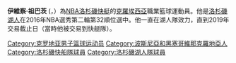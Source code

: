 {{short description|Croatian basketball player}}
{{Unreferenced|time=2020-09-11T03:22:41+00:00}}
{{Use dmy dates|date=January 2019}}
{{Infobox basketball biography
| name = 伊維察·祖巴茨<br />Ivica Zubac
| image = Ivica Zubac (cropped).jpg
| image_size = 250px
| caption = 效力[[洛杉磯快艇|洛杉磯快艇]]時期的祖巴茨（2022年）
| position = [[中鋒|中鋒]]
| height_ft = 7
| height_in = 0
| weight_lb = 241
| league = [[NBA|NBA]]
| team = 洛杉磯快艇
| number = 40
| nationality = {{CRO}}
| birth_date = {{Birth date and age|df=yes|1997|3|18}}
| birth_place = [[波斯尼亞和黑塞哥維納|波斯尼亞和黑塞哥維納]][[莫斯塔爾|莫斯塔爾]]
| draft_year = 2016
| draft_round = 2
| draft_pick = 32
| draft_team = [[洛杉磯湖人|洛杉磯湖人]]
| career_start = 2013
| years1 = 2013–2014
| team1 = [[KK_Zrinjevac|Zrinjevac]]
| years2 = 2014–2016
| team2 = [[KK_Cibona|Cibona]]
| years3 = 2016
| team3 = [[KK_Mega_Basket|Mega Leks]]
| years4 = {{nbay|2016|start}}–{{nbay|2018|end}}
| team4 = [[洛杉磯湖人|洛杉磯湖人]]
| years5 = 2016–2018
| team5 = →[[南灣湖人|洛杉磯防禦者 / 南灣湖人]]
| years6 = {{nbay|2018|end}}–present
| team6 = [[洛杉磯快艇|洛杉磯快艇]]
| highlights =
* [[Radivoj_Korać_Cup|Serbian Cup]] champion (2016)
* [[ABA_League|Adriatic League]] champion (2014)
| nba = ivica_zubaciafatyia
| bbr = zubaciaFatyiaiv01
| medal_templates =
{{MedalSport | Men's [[basketball|basketball]]}}
{{MedalCountry|{{HRV}}}}
{{MedalCompetition|[[FIBA_Under-19_World_Championship|FIBA U19 World Championship]]}}
{{MedalSilver| [[2015_FIBA_Under-19_World_Championship|2015 Greece]] | [[Croatia_men's_national_basketball_team|National team]]}}
}}

'''伊維察·祖巴茨''' ({{IPA-sh|iʋit͡sa zubat͡s|langhr}}，{{bd|1997年|3月18日||}}）為[[NBA|NBA]][[洛杉磯快艇|洛杉磯快艇]]的[[克羅埃西亞|克羅埃西亞]]職業籃球運動員。他是[[洛杉磯湖人|洛杉磯湖人]]在2016年NBA選秀第二輪第32順位選中。他一直在湖人隊效力，直到2019年交易截止日（當時他被交易到快艇隊）。

{{洛杉矶快船现时球员名单}}

{{Sport-bio-stub}}

[[Category:克罗地亚男子篮球运动员|Category:克罗地亚男子篮球运动员]]
[[Category:波斯尼亞和黑塞哥維那克羅地亞人|Category:波斯尼亞和黑塞哥維那克羅地亞人]]
[[Category:洛杉磯快船隊球員|Category:洛杉磯快船隊球員]]
[[Category:洛杉磯湖人隊球員|Category:洛杉磯湖人隊球員]]